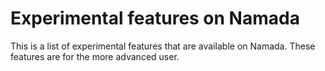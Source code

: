 # Experimental features on Namada

This is a list of experimental features that are available on Namada. These features are for the more advanced user.